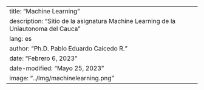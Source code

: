 ---
title: "Machine Learning"
description: "Sitio de la asignatura Machine Learning de la Uniautonoma del Cauca"
lang: es
author: "Ph.D. Pablo Eduardo Caicedo R."
date: "Febrero 6, 2023"
date-modified: "Mayo 25, 2023"
image: "../Img/machinelearning.png"
---